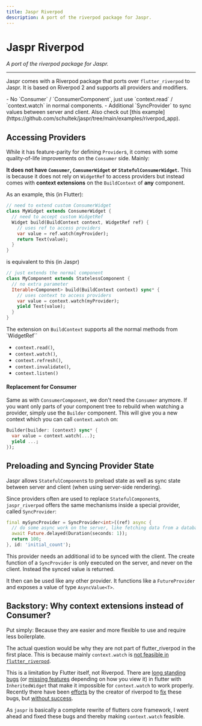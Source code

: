 ```yaml
---
title: Jaspr Riverpod
description: A port of the riverpod package for Jaspr.
---
```


# Jaspr Riverpod
*A port of the riverpod package for Jaspr.*

---

Jaspr comes with a Riverpod package that ports over `flutter_riverpod` to Jaspr. It is based
on Riverpod 2 and supports all providers and modifiers.

<Accordion title="TLDR: Differences to flutter_riverpod">
  - No `Consumer` / `ConsumerComponent`, just use `context.read` / `context.watch` in normal components.
  - Additional `SyncProvider` to sync values between server and client.

  <Info>
    Also check out [this example](https://github.com/schultek/jaspr/tree/main/examples/riverpod_app).
  </Info>
</Accordion>

## Accessing Providers

While it has feature-parity for defining `Provider`s, it comes with some quality-of-life improvements
on the `Consumer` side. Mainly: 

**It does not have `Comsumer`, `ComsumerWidget` or `StatefulConsumerWidget`.** This is because it 
does not rely on `WidgetRef` to access providers but instead comes with **context extensions** on the
`BuildContext` of **any** component.

As an example, this (in Flutter):

```dart title="Flutter"
// need to extend custom ConsumerWidget
class MyWidget extends ConsumerWidget {
  // need to accept custom WidgetRef
  Widget build(BuildContext context, WidgetRef ref) {
    // uses ref to access providers
    var value = ref.watch(myProvider);
    return Text(value);
  }
}
```

is equivalent to this (in Jaspr)

```dart title="Jaspr"
// just extends the normal component
class MyComponent extends StatelessComponent {
  // no extra parameter
  Iterable<Component> build(BuildContext context) sync* {
    // uses context to access providers
    var value = context.watch(myProvider);
    yield Text(value);
  }
}
```

The extension on `BuildContext` supports all the normal methods from `WidgetRef``

- `context.read()`,
- `context.watch()`,
- `context.refresh()`,
- `context.invalidate()`,
- `context.listen()`

#### Replacement for Consumer

Same as with `ConsumerComponent`, we don't need the `Consumer` anymore. If you want only parts of your
component tree to rebuild when watching a provider, simply use the `Builder` component. This will
give you a new context which you can call `context.watch` on:

```dart
Builder(builder: (context) sync* {
  var value = context.watch(...);
  yield ...;
});
```

## Preloading and Syncing Provider State

Jaspr allows `StatefulComponent`s to preload state as well as sync state between server and client
(when using server-side rendering).

Since providers often are used to replace `StatefulComponent`s, `jaspr_riverpod` offers the same
mechanisms inside a special provider, called `SyncProvider`:

```dart
final mySyncProvider = SyncProvider<int>((ref) async {
  // do some async work on the server, like fetching data from a database
  await Future.delayed(Duration(seconds: 1));
  return 100;
}, id: 'initial_count');
```

This provider needs an additional id to be synced with the client.
The create function of a `SyncProvider` is only executed on the server, and
never on the client. Instead the synced value is returned.

It then can be used like any other provider. It functions like a `FutureProvider` and exposes a 
value of type `AsyncValue<T>`.

## Backstory: Why context extensions instead of Consumer?

Put simply: Because they are easier and more flexible to use and require less boilerplate.

The actual question would be why they are not part of flutter_riverpod in the first place.
This is because mainly `context.watch` is [not feasible in `flutter_riverpod`](https://github.com/rrousselGit/riverpod/issues/134).

This is a limitation by Flutter itself, not Riverpod. There are [long standing bugs](https://github.com/flutter/flutter/issues/62861) 
(or [missing features](https://github.com/flutter/flutter/issues/12992) depending on how you view it) 
in flutter with `InheritedWidget` that make it impossible for `context.watch` to work properly. 
Recently there have been [efforts](https://github.com/flutter/flutter/issues/106549) by the creator 
of riverpod to [fix](https://github.com/flutter/flutter/issues/106546) these bugs, 
but [without success](https://github.com/flutter/flutter/pull/107112).

As `jaspr` is basically a complete rewrite of flutters core framework, I went ahead and fixed
these bugs and thereby making `context.watch` feasible.

